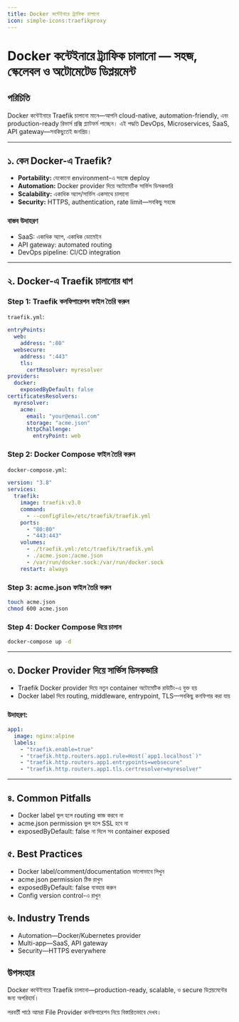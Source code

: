 ```yaml
---
title: Docker কন্টেইনারে ট্র্যাফিক চালানো
icon: simple-icons:traefikproxy
---
```


# Docker কন্টেইনারে ট্র্যাফিক চালানো — সহজ, স্কেলেবল ও অটোমেটেড ডিপ্লয়মেন্ট

## পরিচিতি

Docker কন্টেইনারে Traefik চালানো মানে—আপনি cloud-native, automation-friendly, এবং production-ready রিভার্স প্রক্সি প্ল্যাটফর্ম পাচ্ছেন। এই পদ্ধতি DevOps, Microservices, SaaS, API gateway—সবকিছুতেই জনপ্রিয়।

---

## ১. কেন Docker-এ Traefik?

- **Portability:** যেকোনো environment-এ সহজে deploy
- **Automation:** Docker provider দিয়ে অটোমেটিক সার্ভিস ডিসকভারি
- **Scalability:** একাধিক অ্যাপ/সার্ভিস একসাথে চালানো
- **Security:** HTTPS, authentication, rate limit—সবকিছু সহজে

### বাস্তব উদাহরণ
- SaaS: একাধিক অ্যাপ, একাধিক ডোমেইন
- API gateway: automated routing
- DevOps pipeline: CI/CD integration

---

## ২. Docker-এ Traefik চালানোর ধাপ

### Step 1: Traefik কনফিগারেশন ফাইল তৈরি করুন

`traefik.yml`:
```yaml
entryPoints:
  web:
    address: ":80"
  websecure:
    address: ":443"
    tls:
      certResolver: myresolver
providers:
  docker:
    exposedByDefault: false
certificatesResolvers:
  myresolver:
    acme:
      email: "your@email.com"
      storage: "acme.json"
      httpChallenge:
        entryPoint: web
```

### Step 2: Docker Compose ফাইল তৈরি করুন

`docker-compose.yml`:
```yaml
version: "3.8"
services:
  traefik:
    image: traefik:v3.0
    command:
      - --configFile=/etc/traefik/traefik.yml
    ports:
      - "80:80"
      - "443:443"
    volumes:
      - ./traefik.yml:/etc/traefik/traefik.yml
      - ./acme.json:/acme.json
      - /var/run/docker.sock:/var/run/docker.sock
    restart: always
```

### Step 3: acme.json ফাইল তৈরি করুন

```bash
touch acme.json
chmod 600 acme.json
```

### Step 4: Docker Compose দিয়ে চালান

```bash
docker-compose up -d
```

---

## ৩. Docker Provider দিয়ে সার্ভিস ডিসকভারি

- Traefik Docker provider দিয়ে নতুন container অটোমেটিক রাউটিং-এ যুক্ত হয়
- Docker label দিয়ে routing, middleware, entrypoint, TLS—সবকিছু কনফিগার করা যায়

### উদাহরণ:
```yaml
app1:
  image: nginx:alpine
  labels:
    - "traefik.enable=true"
    - "traefik.http.routers.app1.rule=Host(`app1.localhost`)"
    - "traefik.http.routers.app1.entrypoints=websecure"
    - "traefik.http.routers.app1.tls.certresolver=myresolver"
```

---

## ৪. Common Pitfalls

- Docker label ভুল হলে routing কাজ করবে না
- acme.json permission ভুল হলে SSL হবে না
- exposedByDefault: false না দিলে সব container exposed

## ৫. Best Practices

- Docker label/comment/documentation ভালোভাবে লিখুন
- acme.json permission ঠিক রাখুন
- exposedByDefault: false ব্যবহার করুন
- Config version control-এ রাখুন

## ৬. Industry Trends

- Automation—Docker/Kubernetes provider
- Multi-app—SaaS, API gateway
- Security—HTTPS everywhere

## উপসংহার

Docker কন্টেইনারে Traefik চালানো—production-ready, scalable, ও secure ডিপ্লয়মেন্টের জন্য অপরিহার্য।

পরবর্তী পাঠে আমরা File Provider কনফিগারেশন নিয়ে বিস্তারিতভাবে দেখব।
